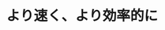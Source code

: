 ﻿---
title: "より速く、より効率的に"
category: "情報理工学院"
vol: 38
interviewee: "小島 政和 "
url: ""
tags: ["情報","コンピュータ","数学"]
pdf: "38-2.pdf"
career: ""
preface: "与えられた情報を元に目的を達成するための最も相応しい手段を選び出すことを最適化と言います。ここでは、その最適化を数学とコンピュータを駆使して研究しています。その成果はいろいろな場所で応用されています。"
---
